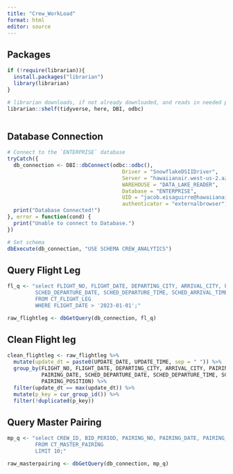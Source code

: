 ```yaml
---
title: "Crew_WorkLoad"
format: html
editor: source
---
```


## Packages
```r

if (!require(librarian)){
  install.packages("librarian")
  library(librarian)
}

# librarian downloads, if not already downloaded, and reads in needed packages
librarian::shelf(tidyverse, here, DBI, odbc)



```

## Database Connection
```r
# Connect to the `ENTERPRISE` database
tryCatch({
  db_connection <- DBI::dbConnect(odbc::odbc(),
                                     Driver = "SnowflakeDSIIDriver",
                                     Server = "hawaiianair.west-us-2.azure.snowflakecomputing.com",
                                     WAREHOUSE = "DATA_LAKE_READER",
                                     Database = "ENTERPRISE",
                                     UID = "jacob.eisaguirre@hawaiianair.com",
                                     authenticator = "externalbrowser")
  print("Database Connected!")
}, error = function(cond) {
  print("Unable to connect to Database.")
})

# Set schema
dbExecute(db_connection, "USE SCHEMA CREW_ANALYTICS")

```


## Query Flight Leg
```r

fl_q <- "select FLIGHT_NO, FLIGHT_DATE, DEPARTING_CITY, ARRIVAL_CITY, PAIRING_NO, PAIRING_DATE, 
         SCHED_DEPARTURE_DATE, SCHED_DEPARTURE_TIME, SCHED_ARRIVAL_TIME, DEADHEAD, PAIRING_POSITION, UPDATE_DATE, UPDATE_TIME
         FROM CT_FLIGHT_LEG
         WHERE FLIGHT_DATE > '2023-01-01';"

raw_flightleg <- dbGetQuery(db_connection, fl_q)


```

## Clean Flight leg
```r

clean_flightleg <- raw_flightleg %>% 
  mutate(update_dt = paste0(UPDATE_DATE, UPDATE_TIME, sep = " ")) %>% 
  group_by(FLIGHT_NO, FLIGHT_DATE, DEPARTING_CITY, ARRIVAL_CITY, PAIRING_NO, 
           PAIRING_DATE, SCHED_DEPARTURE_DATE, SCHED_DEPARTURE_TIME, SCHED_ARRIVAL_TIME, 
           PAIRING_POSITION) %>% 
  filter(update_dt == max(update_dt)) %>% 
  mutate(p_key = cur_group_id()) %>% 
  filter(!duplicated(p_key))


```


## Query Master Pairing
```r

mp_q <- "select CREW_ID, BID_PERIOD, PAIRING_NO, PAIRING_DATE, PAIRING_POSITION, PAIRING_STATUS, UPDATE_DATE, UPDATE_TIME
         FROM CT_MASTER_PAIRING
         LIMIT 10;"

raw_masterpairing <- dbGetQuery(db_connection, mp_q)

```

